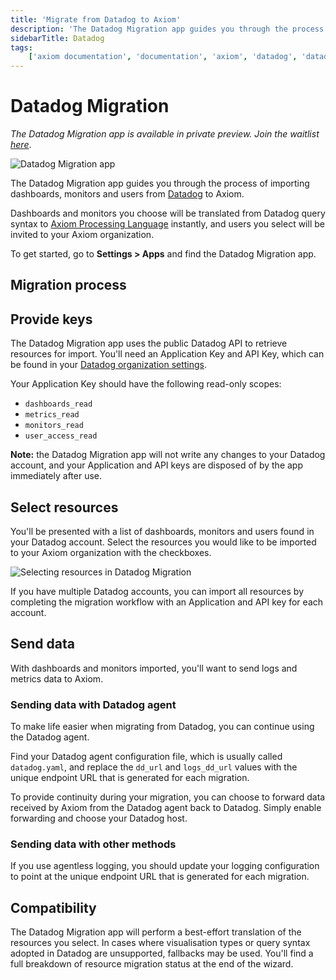```yaml
---
title: 'Migrate from Datadog to Axiom'
description: 'The Datadog Migration app guides you through the process of importing dashboards, monitors and users from Datadog to Axiom.'
sidebarTitle: Datadog
tags:
    ['axiom documentation', 'documentation', 'axiom', 'datadog', 'datadog migration']
---
```


# Datadog Migration

_The Datadog Migration app is available in private preview. Join the waitlist [here](/migrations/datadog)_.

![Datadog Migration app](/doc-assets/shots/datadog-migration-app.png)

The Datadog Migration app guides you through the process of importing dashboards, monitors and users from [Datadog](https://www.datadoghq.com/) to Axiom.

Dashboards and monitors you choose will be translated from Datadog query syntax to [Axiom Processing Language](/docs/apl/introduction) instantly, and users you select will be invited to your Axiom organization.

To get started, go to **Settings > Apps** and find the Datadog Migration app.

## Migration process

## Provide keys

The Datadog Migration app uses the public Datadog API to retrieve resources for import. You'll need an Application Key and API Key, which can be found in your [Datadog organization settings](https://app.datadoghq.com/organization-settings/api-keys).

Your Application Key should have the following read-only scopes:

- `dashboards_read`
- `metrics_read`
- `monitors_read`
- `user_access_read`

**Note:** the Datadog Migration app will not write any changes to your Datadog account, and your Application and API keys are disposed of by the app immediately after use.

## Select resources

You'll be presented with a list of dashboards, monitors and users found in your Datadog account. Select the resources you would like to be imported to your Axiom organization with the checkboxes.

![Selecting resources in Datadog Migration](/doc-assets/shots/datadog-migration-resources.png)

If you have multiple Datadog accounts, you can import all resources by completing the migration workflow with an Application and API key for each account.

## Send data

With dashboards and monitors imported, you'll want to send logs and metrics data to Axiom.

### Sending data with Datadog agent

To make life easier when migrating from Datadog, you can continue using the Datadog agent.

Find your Datadog agent configuration file, which is usually called `datadog.yaml`, and replace the `dd_url` and `logs_dd_url` values with the unique endpoint URL that is generated for each migration.

To provide continuity during your migration, you can choose to forward data received by Axiom from the Datadog agent back to Datadog. Simply enable forwarding and choose your Datadog host.

### Sending data with other methods

If you use agentless logging, you should update your logging configuration to point at the unique endpoint URL that is generated for each migration.

## Compatibility

The Datadog Migration app will perform a best-effort translation of the resources you select. In cases where visualisation types or query syntax adopted in Datadog are unsupported, fallbacks may be used. You'll find a full breakdown of resource migration status at the end of the wizard.
